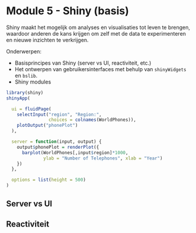 # Module 5 - Shiny (basis) 

Shiny maakt het mogelijk om analyses en visualisaties tot leven te brengen, waardoor anderen de kans krijgen om zelf met de data te experimenteren en nieuwe inzichten te verkrijgen. 

Onderwerpen: 

-  Basisprincipes van Shiny (server vs UI, reactiviteit, etc.)
-  Het ontwerpen van gebruikersinterfaces met behulp van `shinyWidgets` en `bslib`.
-  Shiny modules


```r
library(shiny)
shinyApp(

  ui = fluidPage(
    selectInput("region", "Region:",
                choices = colnames(WorldPhones)),
    plotOutput("phonePlot")
  ),

  server = function(input, output) {
    output$phonePlot = renderPlot({
      barplot(WorldPhones[,input$region]*1000,
              ylab = "Number of Telephones", xlab = "Year")
    })
  },

  options = list(height = 500)
)
```


## Server vs UI


## Reactiviteit